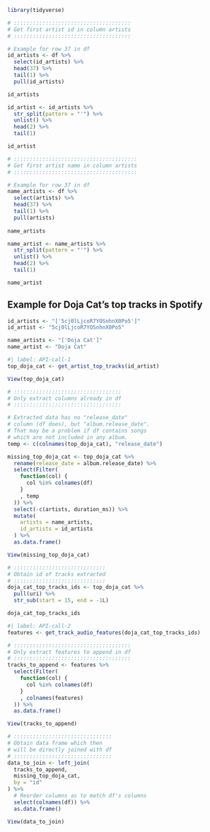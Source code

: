 ```r
library(tidyverse)
```

```r
# :::::::::::::::::::::::::::::::::::::
# Get first artist id in column artists
# :::::::::::::::::::::::::::::::::::::

# Example for row 37 in df
id_artists <- df %>%
  select(id_artists) %>%
  head(37) %>%
  tail(1) %>%
  pull(id_artists)

id_artists

id_artist <- id_artists %>%
  str_split(pattern = "'") %>%
  unlist() %>%
  head(2) %>%
  tail(1) 

id_artist
```


```r
# :::::::::::::::::::::::::::::::::::::::
# Get first artist name in column artists
# :::::::::::::::::::::::::::::::::::::::

# Example for row 37 in df
name_artists <- df %>%
  select(artists) %>%
  head(37) %>%
  tail(1) %>%
  pull(artists) 
  
name_artists

name_artist <- name_artists %>%
  str_split(pattern = "'") %>%
  unlist() %>%
  head(2) %>%
  tail(1) 

name_artist
```

## Example for Doja Cat's top tracks in Spotify

```r
id_artists <- "['5cj0lLjcoR7YOSnhnX0Po5']"
id_artist <- "5cj0lLjcoR7YOSnhnX0Po5"

name_artists <- "['Doja Cat']"
name_artist <- "Doja Cat"
```

```r
#| label: API-call-1
top_doja_cat <- get_artist_top_tracks(id_artist)
```

```r
View(top_doja_cat)
```

```r
# ::::::::::::::::::::::::::::::::::
# Only extract columns already in df
# ::::::::::::::::::::::::::::::::::

# Extracted data has no "release_date" 
# column (df does), but "album.release_date".
# That may be a problem if df contains songs
# which are not included in any album.
temp <- c(colnames(top_doja_cat), "release_date")

missing_top_doja_cat <- top_doja_cat %>%
  rename(release_date = album.release_date) %>%
  select(Filter(
    function(col) {
      col %in% colnames(df)
    }
    , temp
  )) %>%
  select(-c(artists, duration_ms)) %>%
  mutate(
    artists = name_artists, 
    id_artists = id_artists
  ) %>%
  as.data.frame()

View(missing_top_doja_cat)
```


```r
# :::::::::::::::::::::::::::::
# Obtain id of tracks extracted
# :::::::::::::::::::::::::::::
doja_cat_top_tracks_ids <- top_doja_cat %>%
  pull(uri) %>%
  str_sub(start = 15, end = -1L) 

doja_cat_top_tracks_ids
```

```r
#| label: API-call-2
features <- get_track_audio_features(doja_cat_top_tracks_ids)
```

```r
# :::::::::::::::::::::::::::::::::::::
# Only extract features to append in df
# :::::::::::::::::::::::::::::::::::::
tracks_to_append <- features %>%
  select(Filter(
    function(col) {
      col %in% colnames(df)
    }
    , colnames(features)
  )) %>%
  as.data.frame()

View(tracks_to_append)
```

```r
# :::::::::::::::::::::::::::::::
# Obtain data frame which then 
# will be directly joined with df
# :::::::::::::::::::::::::::::::
data_to_join <- left_join(
  tracks_to_append,
  missing_top_doja_cat,
  by = "id"
) %>%
  # Reorder columns as to match df's columns
  select(colnames(df)) %>%
  as.data.frame()

View(data_to_join)
```